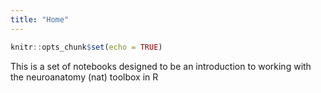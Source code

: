 ---
title: "Home"
---

```{r setup, include=FALSE}
knitr::opts_chunk$set(echo = TRUE)
```


This is a set of notebooks designed to be an introduction to working with the neuroanatomy (nat) toolbox in R

